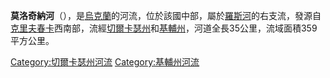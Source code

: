 '''莫洛奇納河'''（{{lang-uk|Молочна}}），是[[烏克蘭|烏克蘭]]的河流，位於該國中部，屬於[[羅斯河|羅斯河]]的右支流，發源自[[克里夫春卡|克里夫春卡]]西南部，流經[[切爾卡瑟州|切爾卡瑟州]]和[[基輔州|基輔州]]，河道全長35公里，流域面積359平方公里。

{{DEFAULTSORT:Молочна}}
[[Category:切爾卡瑟州河流|Category:切爾卡瑟州河流]]
[[Category:基輔州河流|Category:基輔州河流]]


{{Ukraine-river-stub}}
